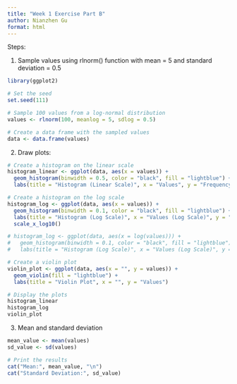 ```yaml
---
title: "Week 1 Exercise Part B"
author: Nianzhen Gu
format: html
---
```


Steps:

1. Sample values using rlnorm() function with mean = 5 and standard deviation = 0.5
```r
library(ggplot2)

# Set the seed
set.seed(111)

# Sample 100 values from a log-normal distribution
values <- rlnorm(100, meanlog = 5, sdlog = 0.5)

# Create a data frame with the sampled values
data <- data.frame(values)
```

2. Draw plots: 
```r
# Create a histogram on the linear scale
histogram_linear <- ggplot(data, aes(x = values)) +
  geom_histogram(binwidth = 0.5, color = "black", fill = "lightblue") +
  labs(title = "Histogram (Linear Scale)", x = "Values", y = "Frequency")

# Create a histogram on the log scale
histogram_log <- ggplot(data, aes(x = values)) +
  geom_histogram(binwidth = 0.1, color = "black", fill = "lightblue") +
  labs(title = "Histogram (Log Scale)", x = "Values (Log Scale)", y = "Frequency") +
  scale_x_log10()

# histogram_log <- ggplot(data, aes(x = log(values))) +
#   geom_histogram(binwidth = 0.1, color = "black", fill = "lightblue") +
#   labs(title = "Histogram (Log Scale)", x = "Values (Log Scale)", y = "Frequency")

# Create a violin plot
violin_plot <- ggplot(data, aes(x = "", y = values)) +
  geom_violin(fill = "lightblue") +
  labs(title = "Violin Plot", x = "", y = "Values")

# Display the plots
histogram_linear
histogram_log
violin_plot
```


3. Mean and standard deviation

```r
mean_value <- mean(values)
sd_value <- sd(values)

# Print the results
cat("Mean:", mean_value, "\n")
cat("Standard Deviation:", sd_value)
```

